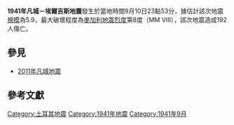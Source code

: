 {{noteTA
|G1=Earthquake
}}
{{Infobox earthquake
 | name= 1941年凡城－埃爾吉斯地震
 | date= {{Start date|1941|9|10}}
 | image = 
 | image alt = 
 | map2 = {{Location map | Turkey |relief=1
 | label=
 | lat=39.5
 | long=43.3
 | mark=Bullseye1.png
 | marksize=40
 | position=top
 | width= 250
 | float=right
 | caption=}}
 | depth =
 | location = {{coord|39.5|43.3|display=inline,title}}<ref name="NGDC">{{cite web|url=http://www.ngdc.noaa.gov/nndc/struts/results?eq_0=3684&t=101650&s=13&d=22,26,13,12&nd=display|title=Comments for the Significant Earthquake|last=NGDC|accessdate=28 August 2010|archive-date=2014-05-16|archive-url=https://web.archive.org/web/20140516181536/http://www.ngdc.noaa.gov/nndc/struts/results?eq_0=3684&t=101650&s=13&d=22,26,13,12&nd=display|dead-url=no}}</ref>
 | magnitude = 5.9 [[表面波規模|M<sub>s</sub>]]
 |intensity=[[麥加利地震震度|VIII（嚴重）]]<ref name="koeri">{{cite web|url=http://www.koeri.boun.edu.tr/sismo/|title=Bogazici University Kandilli Observatory and Earthquake Research Institute National Earthquake Monitoring Center (NEMC) List of earthquakes  1900 - 2004 (Büyük Depremler)|last=Boğaziçi Üniversitesi|language=tr|accessdate=28 August 2010|archive-date=2013-10-29|archive-url=https://web.archive.org/web/20131029015139/http://www.koeri.boun.edu.tr/sismo/|dead-url=no}}</ref>
 | countries affected = {{flag|Turkey}}
 | casualties = 192
|}}

'''1941年凡城－埃爾吉斯地震'''發生於當地時間9月10日23點53分，據估計該次地震[[表面波規模|規模]]為5.9，最大破壞程度為[[麥加利地震烈度|麥加利地震烈度]]第8度（MM VIII），該次地震造成192人傷亡。

==參見==
* [[2011年凡城地震|2011年凡城地震]]

==參考文獻==
{{Reflist}}

{{Earthquake-stub}}
{{1941年地震}}

[[Category:土耳其地震|Category:土耳其地震]]
[[Category:1941年地震|Category:1941年地震]]
[[Category:1941年9月|Category:1941年9月]]